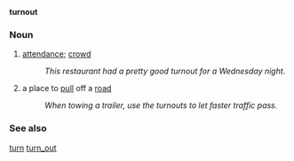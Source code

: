 '''turnout'''
===Noun===
# [[attend]]ance; [[crowd]]
#: ''This restaurant had a pretty good turnout for a Wednesday night.''
# a place to [[pull]] off a [[road]]
#: ''When towing a trailer, use the turnouts to let faster traffic pass.''

===See also===
[[turn]] [[turn_out]]